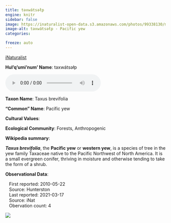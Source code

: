 ```yaml
---
title: təxwátsəłp
engine: knitr
sidebar: false
image: https://inaturalist-open-data.s3.amazonaws.com/photos/99338130/medium.jpeg
image-alt: təxwátsəłp - Pacific yew
categories:

freeze: auto
---
```


<div role="img" class="imerss-photo" style="background-image: url(https://inaturalist-open-data.s3.amazonaws.com/photos/99338130/medium.jpeg)" 
 alt="təxwátsəłp - Pacific yew">
 <a href="https://www.inaturalist.org/taxa/55209" target="_blank" class="taxonDisplay-iNat-extern">iNaturalist<span class="external-link"></span></a>
</div>

**Hul'q'umi'num' Name**: təxwátsəłp

<audio controls>
  <source src="../../NA" type="audio/mpeg">
</audio>

**Taxon Name**: Taxus brevifolia

**"Common" Name**: Pacific yew

**Cultural Values**:

:::{layout-nrow=1}

:::

**Ecological Community**: Forests, Anthropogenic

**Wikipedia summary**:
<p class="mw-empty-elt">
</p>

<p><i><b>Taxus brevifolia</b></i>, the <b>Pacific yew</b> or <b>western yew</b>, is a species of tree in the yew family Taxaceae native to the Pacific Northwest of North America. It is a small evergreen conifer, thriving in moisture and otherwise tending to take the form of a shrub.

**Observational Data**:

|    First reported: 2010-05-22

|    Source: Hunterston

|    Last reported: 2021-03-17

|    Source: iNat

|    Obervation count: 4

![](community_dist.png)
